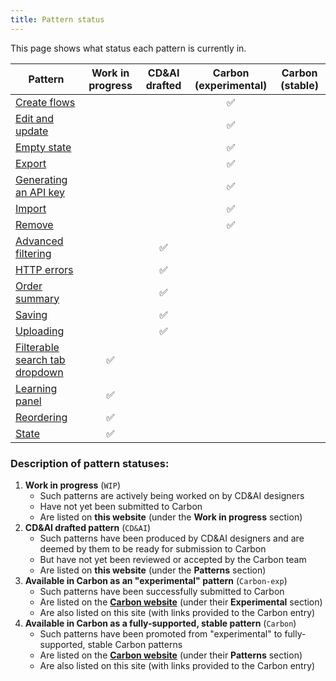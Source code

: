 ```yaml
---
title: Pattern status
---
```


<PageDescription>

This page shows what status each pattern is currently in.

</PageDescription>


| Pattern                                                                | Work in progress | CD&AI drafted | Carbon (experimental) | Carbon (stable) |
| ---------------------------------------------------------------------- | :---: | :---: | :---: | :---: |
| [Create flows](/patterns/creation-flows/usage)                         | | | ✅ | |
| [Edit and update](/patterns/edit)                                      | | | ✅ | |
| [Empty state](/patterns/empty-state/usage)                             | | | ✅ | |
| [Export](/patterns/exporting)                                          | | | ✅ | |
| [Generating an API key](/patterns/generating-api-key/usage)            | | | ✅ | |
| [Import](/patterns/importing)                                          | | | ✅ | |
| [Remove](/patterns/removing/usage)                                     | | | ✅ | |
| [Advanced filtering](/patterns/advanced-filtering)                     | | ✅ | | |
| [HTTP errors](/patterns/http-errors)                                   | | ✅ | | |
| [Order summary](/patterns/order-summary/usage)                         | | ✅ | | |
| [Saving](/patterns/saving/usage)                                       | | ✅ | | |
| [Uploading](/patterns/uploading)                                       | | ✅ | | |
| [Filterable search tab dropdown](/wip/filterable-search-tab-dropdown)  | ✅ | | | |
| [Learning panel](/wip/learning-panel)                                  | ✅ | | | |
| [Reordering](/wip/reordering)                                          | ✅ | | | |
| [State](/wip/state)                                                    | ✅ | | | |


### Description of pattern statuses:

1. **Work in progress** (`WIP`)
	- Such patterns are actively being worked on by CD&AI designers
	- Have not yet been submitted to Carbon
	- Are listed on **this website** (under the **Work in progress** section)
2. **CD&AI drafted pattern** (`CD&AI`)
    - Such patterns have been produced by CD&AI designers and are deemed by them to be ready for submission to Carbon
    - But have not yet been reviewed or accepted by the Carbon team
    - Are listed on **this website** (under the **Patterns** section)
3. **Available in Carbon as an "experimental" pattern** (`Carbon-exp`)
    - Such patterns have been successfully submitted to Carbon
    - Are listed on the **[Carbon website](https://www.carbondesignsystem.com/)** (under their **Experimental** section)
    - Are also listed on this site (with links provided to the Carbon entry)
4. **Available in Carbon as a fully-supported, stable pattern** (`Carbon`)
    - Such patterns have been promoted from "experimental" to fully-supported, stable Carbon patterns
    - Are listed on the **[Carbon website](https://www.carbondesignsystem.com/)** (under their **Patterns** section)
    - Are also listed on this site (with links provided to the Carbon entry)
